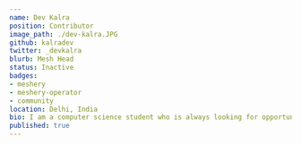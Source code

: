 ---
name: Dev Kalra
position: Contributor
image_path: ./dev-kalra.JPG
github: kalradev
twitter: _devkalra
blurb: Mesh Head
status: Inactive
badges:
- meshery
- meshery-operator
- community
location: Delhi, India
bio: I am a computer science student who is always looking for opportunities to learn something new and grow. I like solving challenging problems which can help exercise some brain muscles otherwise it is boring, and I will procrastinate.
published: true
---
